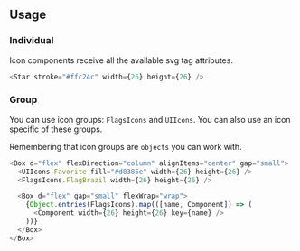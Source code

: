 ## Usage

### Individual

Icon components receive all the available svg tag attributes.

```javascript
<Star stroke="#ffc24c" width={26} height={26} />
```

### Group

You can use icon groups: `FlagsIcons` and `UIIcons`. You can also use an icon specific of these groups.

Remembering that icon groups are `objects` you can work with.

```javascript
<Box d="flex" flexDirection="column" alignItems="center" gap="small">
  <UIIcons.Favorite fill="#d8385e" width={26} height={26} />
  <FlagsIcons.FlagBrazil width={26} height={26} />

  <Box d="flex" gap="small" flexWrap="wrap">
    {Object.entries(FlagsIcons).map(([name, Component]) => (
      <Component width={26} height={26} key={name} />
    ))}
  </Box>
</Box>
```
